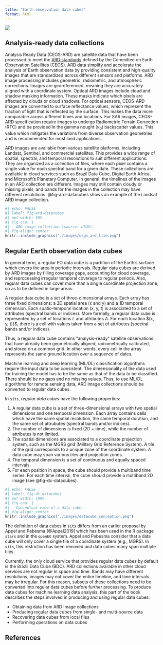 ```yaml
---
title: "Earth observation data cubes"
format: html
--- 
```



<a href="https://www.kaggle.com/code/esensing/creating-data-cubes-in-sits" target="_blank"><img src="https://kaggle.com/static/images/open-in-kaggle.svg"/></a>

## Analysis-ready data collections

Analysis Ready Data (CEOS-ARD) are satellite data that have been processed to meet the [ARD standards](https://ceos.org/ard/) defined by the Committee on Earth Observation Satellites (CEOS). ARD data simplify and accelerate the analysis of Earth observation data by providing consistent and high-quality images that are standardized across different sensors and platforms. ARD image processing includes geometric, radiometric, and atmospheric corrections. Images are georeferenced, meaning they are accurately aligned with a coordinate system. Optical ARD images include cloud and shadow masking information. These masks indicate which pixels are affected by clouds or cloud shadows. For optical sensors, CEOS-ARD images are converted to surface reflectance values, which represent the fraction of light that is reflected by the surface. This makes the data more comparable across different times and locations. For SAR images, CEOS-ARD specification require images to undergo Radiometric Terrain Correction (RTC) and be provided in the gamma nought ($\gamma_0$) backscatter values. This value which mitigates the variations from diverse observation geometries and is recommended for most land applications. 

ARD images are available from various satellite platforms, including Landsat, Sentinel, and commercial satellites. This provides a wide range of spatial, spectral, and temporal resolutions to suit different applications. They are organized as a collection of files, where each pixel contains a single value for each spectral band for a given date. These collections are available in cloud services such as Brazil Data Cube, Digital Earth Africa, and Microsoft's Planetary Computer. In general, the timelines of the images in an ARD collection are different. Images may still contain cloudy or missing pixels, and bands for the images in the collection may have different resolutions. @fig-ard-datacubes shows an example of the Landsat ARD image collection. 

```r
#| echo: FALSE
#| label: fig-ard-datacubes
#| out-width: 80%
#| fig-cap: |
#|   ARD image collection (source: USGS).
#| fig-align: center
knitr::include_graphics("./images/usgs_ard_tile.png")
```


## Regular Earth observation data cubes

In general term, a regular EO data cube is a partition of the Earth's surface which covers the area in periodic intervals. Regular data cubes are derived by ARD images by filling coverage gaps, accounting for cloud coverage, and reprocessing irregular temporal coverage to regular periods. Also, regular data cubes can cover more than a single coordinate projection zone, so as to be defined in large areas.

A regular data cube is a set of three-dimensional arrays. Each array has three fixed dimensions: a 2D spatial area (x and y) and a 1D temporal dimension. Each spatio-temporal location (x, y, t) is associated to a set of attributes (spectral bands or indices). More formally, a regular data cube is represented by a set of locations $L$ and attributes $A$.  For each location $(x, y, t)}$, there is a cell with values taken from a set of attributes (spectral bands and/or indices).

Thus, a regular data cube contains “analysis-ready” satellite observations that have already been geometrically aligned, radiometrically calibrated, and stored on a common grid. In other words, every cell in the array represents the same ground location over a sequence of dates. 

Machine learning and deep learning (ML/DL) classification algorithms require the input data to be consistent. The dimensionality of the data used for training the model has to be the same as that of the data to be classified. There should be no gaps and no missing values. Thus, to use ML/DL algorithms for remote sensing data, ARD image collections should be converted to regular data cubes. 

In `sits`, *regular data cubes*  have the following properties:

1. A regular data cube is a set of three-dimensional arrays with two spatial dimensions and one temporal dimension. Each array contains cells which have the same spatial resolution, the same temporal duration, and the same set of attrubutes (spectral bands and/or indices).
2. The number of dimensions is fixed (2D + time), while the number of attributes is not limited. 
3. The spatial dimensions are associated to a coordinate projection system, such as the MGRS grid (Military Grid Reference System). A tile of the grid corresponds to a unique zone of the coordinate system. A data cube may span various tiles and projection zones. 
4. The temporal dimension is a set of continuous and equally spaced intervals. 
5. For each position in space, the cube should provide a multiband time series. For each time interval, the cube should provide a multiband 2D image (see @fig-dc-datacubes). 

```r
#| echo: FALSE
#| label: fig-dc-datacubes
#| out-width: 100%
#| fig-cap: |
#|   Conceptual view of a data cube.
#| fig-align: center
knitr::include_graphics("./images/datacube_conception.png")
```

The definition of data cubes in `sits` differs from an earlier proposal by Appel and Pebesma [@Appel2019] which has been used in the R package `stars` and in the `openEO` system. Appel and Pebesma consider that a data cube will only cover a single tile of a coordinate system (e.g., MGRS). In `sits`, this restriction has been removed and data cubes many span multiple tiles. 


Currently, the only cloud service that provides regular data cubes by default is the Brazil Data Cube (BDC). ARD collections available in other cloud services are not regular in space and time. Bands may have different resolutions, images may not cover the entire timeline, and time intervals may be irregular. For this reason, subsets of these collections need to be converted into regular data cubes before further processing. To produce data cubes for machine learning data analysis, this part of the book describes the steps involved in producing and using regular data cubes:

- Obtaining data from ARD image collections
- Producing regular data cubes from single- and multi-source data
- Recovering data cubes from local files
- Performing operations on data cubes

## References



